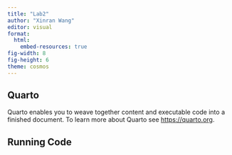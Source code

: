 ```yaml
---
title: "Lab2"
author: "Xinran Wang"
editor: visual
format: 
  html:
    embed-resources: true
fig-width: 8
fig-height: 6
theme: cosmos
---
```


## Quarto

Quarto enables you to weave together content and executable code into a finished document. To learn more about Quarto see <https://quarto.org>.

## Running Code
